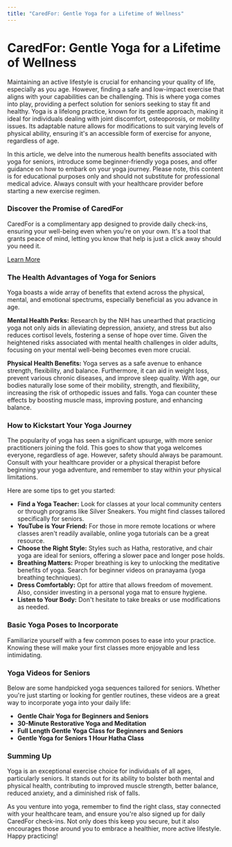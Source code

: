 ```yaml
---
title: "CaredFor: Gentle Yoga for a Lifetime of Wellness"
---
```


# CaredFor: Gentle Yoga for a Lifetime of Wellness

Maintaining an active lifestyle is crucial for enhancing your quality of life, especially as you age. However, finding a safe and low-impact exercise that aligns with your capabilities can be challenging. This is where yoga comes into play, providing a perfect solution for seniors seeking to stay fit and healthy. Yoga is a lifelong practice, known for its gentle approach, making it ideal for individuals dealing with joint discomfort, osteoporosis, or mobility issues. Its adaptable nature allows for modifications to suit varying levels of physical ability, ensuring it's an accessible form of exercise for anyone, regardless of age.

In this article, we delve into the numerous health benefits associated with yoga for seniors, introduce some beginner-friendly yoga poses, and offer guidance on how to embark on your yoga journey. Please note, this content is for educational purposes only and should not substitute for professional medical advice. Always consult with your healthcare provider before starting a new exercise regimen.

### Discover the Promise of CaredFor

CaredFor is a complimentary app designed to provide daily check-ins, ensuring your well-being even when you're on your own. It's a tool that grants peace of mind, letting you know that help is just a click away should you need it.

[Learn More](#)

### The Health Advantages of Yoga for Seniors

Yoga boasts a wide array of benefits that extend across the physical, mental, and emotional spectrums, especially beneficial as you advance in age.

**Mental Health Perks:** 
Research by the NIH has unearthed that practicing yoga not only aids in alleviating depression, anxiety, and stress but also reduces cortisol levels, fostering a sense of hope over time. Given the heightened risks associated with mental health challenges in older adults, focusing on your mental well-being becomes even more crucial.

**Physical Health Benefits:** 
Yoga serves as a safe avenue to enhance strength, flexibility, and balance. Furthermore, it can aid in weight loss, prevent various chronic diseases, and improve sleep quality. With age, our bodies naturally lose some of their mobility, strength, and flexibility, increasing the risk of orthopedic issues and falls. Yoga can counter these effects by boosting muscle mass, improving posture, and enhancing balance.

### How to Kickstart Your Yoga Journey

The popularity of yoga has seen a significant upsurge, with more senior practitioners joining the fold. This goes to show that yoga welcomes everyone, regardless of age. However, safety should always be paramount. Consult with your healthcare provider or a physical therapist before beginning your yoga adventure, and remember to stay within your physical limitations.

Here are some tips to get you started:
- **Find a Yoga Teacher:** Look for classes at your local community centers or through programs like Silver Sneakers. You might find classes tailored specifically for seniors.
- **YouTube is Your Friend:** For those in more remote locations or where classes aren't readily available, online yoga tutorials can be a great resource.
- **Choose the Right Style:** Styles such as Hatha, restorative, and chair yoga are ideal for seniors, offering a slower pace and longer pose holds.
- **Breathing Matters:** Proper breathing is key to unlocking the meditative benefits of yoga. Search for beginner videos on pranayama (yoga breathing techniques).
- **Dress Comfortably:** Opt for attire that allows freedom of movement. Also, consider investing in a personal yoga mat to ensure hygiene.
- **Listen to Your Body:** Don't hesitate to take breaks or use modifications as needed.

### Basic Yoga Poses to Incorporate

Familiarize yourself with a few common poses to ease into your practice. Knowing these will make your first classes more enjoyable and less intimidating.

### Yoga Videos for Seniors

Below are some handpicked yoga sequences tailored for seniors. Whether you're just starting or looking for gentler routines, these videos are a great way to incorporate yoga into your daily life:

- **Gentle Chair Yoga for Beginners and Seniors**
- **30-Minute Restorative Yoga and Meditation**
- **Full Length Gentle Yoga Class for Beginners and Seniors**
- **Gentle Yoga for Seniors 1 Hour Hatha Class**

### Summing Up

Yoga is an exceptional exercise choice for individuals of all ages, particularly seniors. It stands out for its ability to bolster both mental and physical health, contributing to improved muscle strength, better balance, reduced anxiety, and a diminished risk of falls.

As you venture into yoga, remember to find the right class, stay connected with your healthcare team, and ensure you're also signed up for daily CaredFor check-ins. Not only does this keep you secure, but it also encourages those around you to embrace a healthier, more active lifestyle. Happy practicing!
